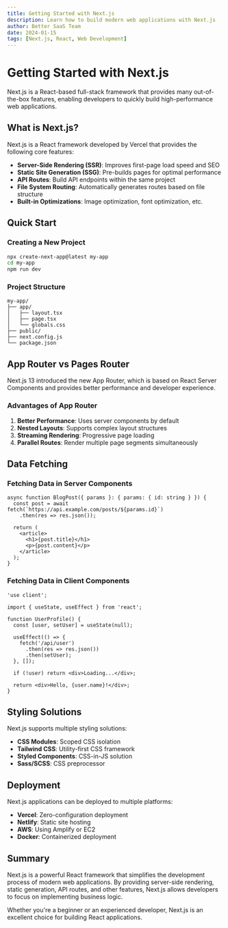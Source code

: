 ```yaml
---
title: Getting Started with Next.js
description: Learn how to build modern web applications with Next.js
author: Better SaaS Team
date: 2024-01-15
tags: [Next.js, React, Web Development]
---
```


# Getting Started with Next.js

Next.js is a React-based full-stack framework that provides many out-of-the-box features, enabling developers to quickly build high-performance web applications.

## What is Next.js?

Next.js is a React framework developed by Vercel that provides the following core features:

- **Server-Side Rendering (SSR)**: Improves first-page load speed and SEO
- **Static Site Generation (SSG)**: Pre-builds pages for optimal performance
- **API Routes**: Build API endpoints within the same project
- **File System Routing**: Automatically generates routes based on file structure
- **Built-in Optimizations**: Image optimization, font optimization, etc.

## Quick Start

### Creating a New Project

```bash
npx create-next-app@latest my-app
cd my-app
npm run dev
```

### Project Structure

```
my-app/
├── app/
│   ├── layout.tsx
│   ├── page.tsx
│   └── globals.css
├── public/
├── next.config.js
└── package.json
```

## App Router vs Pages Router

Next.js 13 introduced the new App Router, which is based on React Server Components and provides better performance and developer experience.

### Advantages of App Router

1. **Better Performance**: Uses server components by default
2. **Nested Layouts**: Supports complex layout structures
3. **Streaming Rendering**: Progressive page loading
4. **Parallel Routes**: Render multiple page segments simultaneously

## Data Fetching

### Fetching Data in Server Components

```tsx
async function BlogPost({ params }: { params: { id: string } }) {
  const post = await fetch(`https://api.example.com/posts/${params.id}`)
    .then(res => res.json());

  return (
    <article>
      <h1>{post.title}</h1>
      <p>{post.content}</p>
    </article>
  );
}
```

### Fetching Data in Client Components

```tsx
'use client';

import { useState, useEffect } from 'react';

function UserProfile() {
  const [user, setUser] = useState(null);

  useEffect(() => {
    fetch('/api/user')
      .then(res => res.json())
      .then(setUser);
  }, []);

  if (!user) return <div>Loading...</div>;

  return <div>Hello, {user.name}!</div>;
}
```

## Styling Solutions

Next.js supports multiple styling solutions:

- **CSS Modules**: Scoped CSS isolation
- **Tailwind CSS**: Utility-first CSS framework
- **Styled Components**: CSS-in-JS solution
- **Sass/SCSS**: CSS preprocessor

## Deployment

Next.js applications can be deployed to multiple platforms:

- **Vercel**: Zero-configuration deployment
- **Netlify**: Static site hosting
- **AWS**: Using Amplify or EC2
- **Docker**: Containerized deployment

## Summary

Next.js is a powerful React framework that simplifies the development process of modern web applications. By providing server-side rendering, static generation, API routes, and other features, Next.js allows developers to focus on implementing business logic.

Whether you're a beginner or an experienced developer, Next.js is an excellent choice for building React applications. 